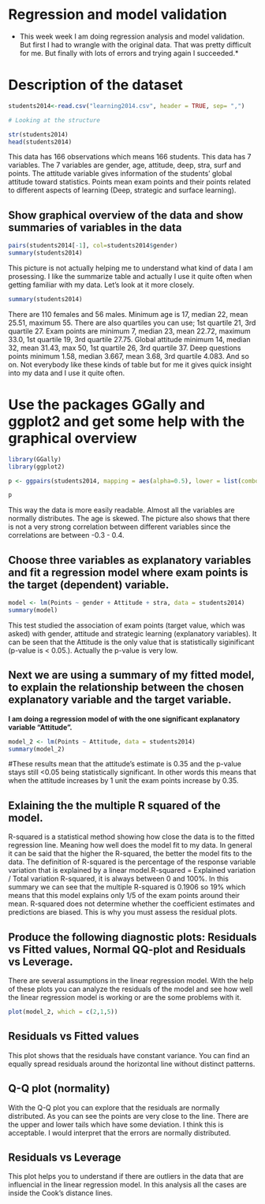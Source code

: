 # Regression and model validation

* This week week I am doing regression analysis and model validation. But first I had to wrangle with the original data. That was pretty difficult for me. But finally with lots of errors and trying again I succeeded.*

# Description of the dataset

```r
students2014<-read.csv("learning2014.csv", header = TRUE, sep= ",")

# Looking at the structure

str(students2014)
head(students2014)

```
This data has 166 observations which means 166 students. This data has 7 variables. The 7 variables are gender, age, attitude, deep, stra, surf and points. The attitude variable gives information of the students' global attitude toward statistics. Points mean exam points and their points related to different aspects of learning (Deep, strategic and surface learning).

## Show graphical overview of the data and show summaries of variables in the data

```r
pairs(students2014[-1], col=students2014$gender)
summary(students2014)

```
This picture is not actually helping me to understand what kind of data I am prosessing. I like the summarize table and actually I use it quite often when getting familiar with my data. Let's look at it more closely.

```r
summary(students2014)

```
There are 110 females and 56 males. Minimum age is 17, median 22, mean 25.51, maximum 55. There are also quartiles you can use; 1st quartile 21, 3rd quartile 27. Exam points are minimum 7, median 23, mean 22.72, maximum 33.0, 1st quartile 19, 3rd quartile 27.75. Global attitude minimum 14, median 32, mean 31.43, max 50, 1st quartile 26, 3rd quartile 37. Deep questions points minimum 1.58, median 3.667, mean 3.68, 3rd quartile 4.083. And so on. Not everybody like these kinds of table but for me it gives quick insight into my data and I use it quite often. 

# Use the packages GGally and ggplot2 and get some help with the graphical overview

```r
library(GGally)
library(ggplot2)

p <- ggpairs(students2014, mapping = aes(alpha=0.5), lower = list(combo = wrap("facethist", bins = 20)))

p

```

This way the data is more easily readable. Almost all the variables are normally distributes. The age is skewed. The picture also shows that there is not a very strong correlation between different variables since the correlations are between -0.3 - 0.4. 

## Choose three variables as explanatory variables and fit a regression model where exam points is the target (dependent) variable.

```r
model <- lm(Points ~ gender + Attitude + stra, data = students2014)
summary(model)

```
This test studied the association of exam points (target value, which was asked) with gender, attitude and strategic learning (explanatory variables). It can be seen that the Attitude is the only value that is statistically siginificant (p-value is < 0.05.). Actually the p-value is very low.

## Next we are using a summary of my fitted model, to explain the relationship between the chosen explanatory variable and the target variable.

**I am doing a regression model of with the one significant explanatory variable "Attitude". **

```r
model_2 <- lm(Points ~ Attitude, data = students2014)
summary(model_2)

```

#These results mean that the attitude's estimate is 0.35 and the p-value stays still <0.05 being statistically significant. In other words this means that when the attitude increases by 1 unit the exam points increase by 0.35.

## Exlaining the the multiple R squared of the model. 
R-squared is a statistical method showing how close the data is to the fitted regression line. Meaning how well does the model fit to my data. In general it can be said that the higher the R-squared, the better the model fits to the data. The definition of R-squared is the percentage of the response variable variation that is explained by a linear model.R-squared = Explained variation / Total variation R-squared, it is always between 0 and 100%. In this summary we can see that the multiple R-squared is 0.1906 so 19% which means that this model explains only 1/5 of the exam points around their mean. R-squared does not determine whether the coefficient estimates and predictions are biased. This is why you must assess the residual plots.

## Produce the following diagnostic plots: Residuals vs Fitted values, Normal QQ-plot and Residuals vs Leverage.

There are several assumptions in the linear regression model. With the help of these plots you can analyze the residuals of the model and see how well the linear regression model is working or are the some problems with it.

```r
plot(model_2, which = c(2,1,5))

```


## Residuals vs Fitted values
This plot shows that the residuals have constant variance. You can find an equally spread residuals around the horizontal line without distinct patterns.

## Q-Q plot (normality)
With the Q-Q plot you can explore that the residuals are normally distributed. As you can see the points are very close to the line. There are the upper and lower tails which have some deviation. I think this is acceptable. I would interpret that the errors are normally distributed.

## Residuals vs Leverage 
This plot helps you to understand if there are outliers in the data that are influencial in the linear regression model. In this analysis all the cases are inside the Cook's distance lines.
